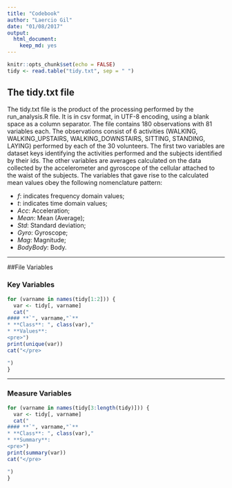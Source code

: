 ```yaml
---
title: "Codebook"
author: "Laercio Gil"
date: "01/08/2017"
output:
  html_document:
    keep_md: yes
---
```


```r
knitr::opts_chunk$set(echo = FALSE)
tidy <- read.table("tidy.txt", sep = " ")
```

## The tidy.txt file

The tidy.txt file is the product of the processing performed by the run_analysis.R file. It is in csv format, in UTF-8 encoding, using a blank space as a column separator. The file contains 180 observations with 81 variables each. The observations consist of 6 activities (WALKING, WALKING_UPSTAIRS, WALKING_DOWNSTAIRS, SITTING, STANDING, LAYING) performed by each of the 30 volunteers. The first two variables are dataset keys identifying the activities performed and the subjects identified by their ids. The other variables are averages calculated on the data collected by the accelerometer and gyroscope of the cellular attached to the waist of the subjects.
The variables that gave rise to the calculated mean values obey the following nomenclature pattern:  

* *f*: indicates frequency domain values;
* *t*: indicates time domain values;
* *Acc*: Acceleration;
* *Mean*: Mean (Average);
* *Std*: Standard deviation;
* *Gyro*: Gyroscope;
* *Mag*: Magnitude;
* *BodyBody*: Body.

***

##File Variables

### Key Variables
```r
for (varname in names(tidy[1:2])) {
  var <- tidy[, varname]
  cat("
#### **`", varname,"`**
* **Class**: ", class(var),"
* **Values**: 
<pre>")
print(unique(var))
cat("</pre>

")
}
```

***

### Measure Variables
```r
for (varname in names(tidy[3:length(tidy)])) {
  var <- tidy[, varname]
  cat("
#### **`", varname,"`**
* **Class**: ", class(var),"
* **Summary**: 
<pre>")
print(summary(var))
cat("</pre>

")
}
```